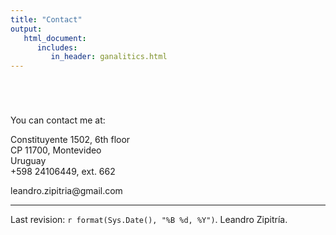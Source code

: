 ```yaml
---
title: "Contact"
output: 
   html_document:
      includes:
         in_header: ganalitics.html
---
```


<style type="text/css">

h1.title {
  font-size: 0px;
  text-align: center;
}

</style>


#

\

You can contact me at:

Constituyente 1502, 6th floor  
CP 11700, Montevideo  
Uruguay  
+598 24106449, ext. 662  
  
leandro.zipitria@gmail.com

***

Last revision: `r format(Sys.Date(), "%B %d, %Y")`. Leandro Zipitría.